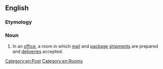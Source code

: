 ==English==

===Etymology===
{{compound|en|mail|room}}

===Noun===
{{en-noun}}

# In an [[office]], a room in which [[mail]] and [[package]] [[shipments]] are prepared and [[deliveries]] accepted.

[[Category:en:Post]]
[[Category:en:Rooms]]